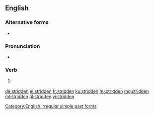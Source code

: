 ==English==

===Alternative forms===
* {{l|en|strode}} {{qualifier|US}}

===Pronunciation===
* {{IPA|/ˈstɹɪdən/|lang=en}}

===Verb===
{{head|en|past participle}}

# {{label|en|British}} {{past participle of|stride|lang=en|nocat=1}}

[[Category:English irregular simple past forms]]

[[de:stridden]]
[[el:stridden]]
[[fr:stridden]]
[[ku:stridden]]
[[hu:stridden]]
[[mg:stridden]]
[[ml:stridden]]
[[pl:stridden]]
[[vi:stridden]]